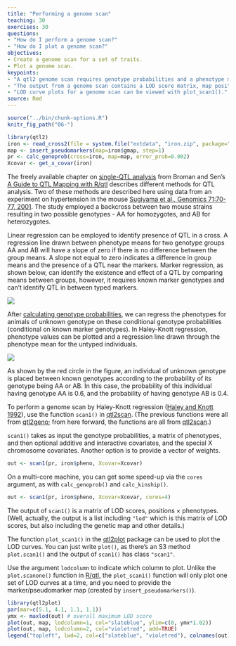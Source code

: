 ```yaml
---
title: "Performing a genome scan"
teaching: 30
exercises: 30
questions:
- "How do I perform a genome scan?"
- "How do I plot a genome scan?"
objectives:
- Create a genome scan for a set of traits.
- Plot a genome scan.
keypoints:
- "A qtl2 genome scan requires genotype probabilities and a phenotype matrix."
- "The output from a genome scan contains a LOD score matrix, map positions, and phenotypes."
- "LOD curve plots for a genome scan can be viewed with plot_scan1()."
source: Rmd
---
```


```r
source("../bin/chunk-options.R")
knitr_fig_path("06-")
```

```r
library(qtl2)
iron <- read_cross2(file = system.file("extdata", "iron.zip", package="qtl2geno") )
map <- insert_pseudomarkers(map=iron$gmap, step=1)
pr <- calc_genoprob(cross=iron, map=map, error_prob=0.002)
Xcovar <- get_x_covar(iron)
```

The freely available chapter on [single-QTL analysis](http://www.rqtl.org/book/rqtlbook_ch04.pdf) from Broman and Sen's [A Guide to QTL Mapping with R/qtl](http://www.rqtl.org/book/) describes different methods for QTL analysis. Two of these methods are described here using data from an experiment on hypertension in the mouse [Sugiyama et al., Genomics 71:70-77, 2001](https://s3.amazonaws.com/academia.edu.documents/45963759/geno.2000.640120160526-29022-36mpgg.pdf?AWSAccessKeyId=AKIAIWOWYYGZ2Y53UL3A&Expires=1513786158&Signature=rtodlYwe0LDmYZFOm1ejvZjZhQ0%3D&response-content-disposition=inline%3B%20filename%3DConcordance_of_murine_quantitative_trait.pdf). The study employed a backcross between two mouse strains resulting in two possible genotypes - AA for homozygotes, and AB for heterozygotes. 

Linear regression can be employed to identify presence of QTL in a cross. A regression line drawn between phenotype means for two genotype groups AA and AB will have a slope of zero if there is no difference between the group means. A slope not equal to zero indicates a difference in group means and the presence of a QTL near the markers. Marker regression, as shown below, can identify the existence and effect of a QTL by comparing means between groups, however, it requires known marker genotypes and can't identify QTL in between typed markers.

![](../fig/marker-regress.png)

After [calculating genotype probabilities](https://smcclatchy.github.io/mapping/03-calc-genoprob/), we can regress the phenotypes for animals of unknown genotype on these conditional genotype probabilities (conditional on known marker genotypes). In Haley-Knott regression, phenotype values can be plotted and a regression line drawn through the phenotype mean for the untyped individuals.

![](../fig/hk-regress.png)

As shown by the red circle in the figure, an individual of unknown genotype is placed between known genotypes according to the probability of its genotype being AA or AB. In this case, the probability of this individual having genotype AA is 0.6, and the probability of having genotype AB is 0.4.

To perform a genome scan by Haley-Knott regression
([Haley and Knott 1992](https://www.ncbi.nlm.nih.gov/pubmed/16718932)),
use the function `scan1()` in
[qtl2scan](https://github.com/rqtl/qtl2scan). (The previous functions 
were all from [qtl2geno](https://github.com/rqtl/qtl2geno); from here
forward, the functions are all from
[qtl2scan](https://github.com/rqtl/qtl2scan).)

`scan1()` takes as input the genotype probabilities, a matrix of phenotypes, and then optional additive and interactive covariates, and the special X chromosome covariates. Another option is to provide a vector of weights.

```r
out <- scan1(pr, iron$pheno, Xcovar=Xcovar)
```

On a multi-core machine, you can get some speed-up via the `cores` argument, as with `calc_genoprob()` and `calc_kinship()`.

```r
out <- scan1(pr, iron$pheno, Xcovar=Xcovar, cores=4)
```

The output of `scan1()` is a matrix of LOD scores, positions &times; phenotypes. (Well, actually, the output is a list including `"lod"` which is this matrix of LOD scores, but also including the
genetic map and other details.)

The function `plot_scan1()` in the
[qtl2plot](https://github.com/rqtl/qtl2plot) package can be used to plot the LOD curves. You can just write `plot()`, as there's an S3 method `plot.scan1()` and the output of `scan1()` has class `"scan1"`.

Use the argument `lodcolumn` to indicate which column to plot. Unlike the `plot.scanone()` function in [R/qtl](http://rqtl.org), the `plot_scan1()` function will only plot one set of LOD curves at a time, and you need to provide the marker/pseudomarker map (created by `insert_pseudomarkers()`).

```r
library(qtl2plot)
par(mar=c(5.1, 4.1, 1.1, 1.1))
ymx <- maxlod(out) # overall maximum LOD score
plot(out, map, lodcolumn=1, col="slateblue", ylim=c(0, ymx*1.02))
plot(out, map, lodcolumn=2, col="violetred", add=TRUE)
legend("topleft", lwd=2, col=c("slateblue", "violetred"), colnames(out), bg="gray90")
```

